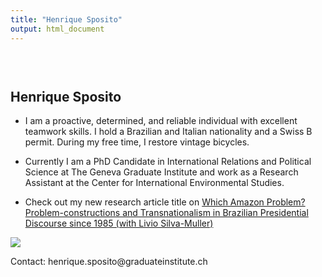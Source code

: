 ```yaml
---
title: "Henrique Sposito"
output: html_document
---
```


<style type="text/css">
.title {
  display: none;
}

#getting-started img {
  margin-right: 10px;
}

</style>

<div class="row" style="padding-top: 30px;">
<div class="col-sm-6">

# **Henrique Sposito**

- I am a proactive, determined, and reliable individual with excellent teamwork skills. I hold a Brazilian and Italian nationality and a Swiss B permit. During my free time, I restore vintage bicycles.

- Currently I am a PhD Candidate in International Relations and Political Science at The Geneva Graduate Institute and work as a Research Assistant at the Center for International Environmental Studies.

- Check out my new research article title on [Which Amazon Problem? Problem-constructions and Transnationalism in Brazilian Presidential Discourse since 1985 (with Livio Silva-Muller)](https://www.tandfonline.com/doi/full/10.1080/09644016.2023.2220639)

</div>
<div class="col-sm-6">

![](images/picture.jpg)
</a>
</div>

Contact: henrique.sposito@graduateinstitute.ch
